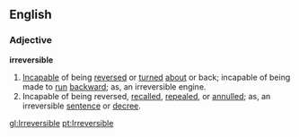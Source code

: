 ==English==

===Adjective===

'''irreversible'''

#[[Incapable]] of being [[reverse]]d or [[turn]]ed [[about]] or back; incapable of being made to [[run]] [[backward]]; as, an irreversible engine.
#Incapable of being reversed, [[recall]]ed, [[repeal]]ed, or [[annul]]led; as, an irreversible [[sentence]] or [[decree]].

[[gl:Irreversible]]
[[pt:Irreversible]]